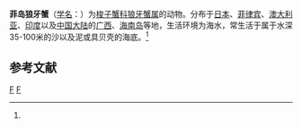{{Speciesbox
| genus = Lupocyclus
| species = philippinensis
| authority = (Semper, 1880)<ref name='id11640'>{{cite web| url =http://www.bioinfo.cn/db05/BjdwSpecies.php?action=view&id=11640| title =菲岛狼牙蟹| work =《中国动物物种编目数据库》| publisher =中国科学院微生物研究所| author =中国科学院动物研究所| accessdate =2009-04-28| deadurl =yes| archiveurl =https://web.archive.org/web/20160305063241/http://www.bioinfo.cn/db05/BjdwSpecies.php?action=view&id=11640| archivedate =2016-03-05}}</ref>
}}

'''菲岛狼牙蟹'''（[[学名|学名]]：{{lang|la|''Lupocyclus philippinensis''}}）为[[梭子蟹科|梭子蟹科]][[狼牙蟹属|狼牙蟹属]]的动物。分布于[[日本|日本]]、[[菲律宾|菲律宾]]、[[澳大利亚|澳大利亚]]、[[印度|印度]]以及[[中国大陆|中国大陆]]的[[广西|广西]]、[[海南岛|海南岛]]等地，生活环境为海水，常生活于属于水深35-100米的沙以及泥或具贝壳的海底。<ref name='id11640'/>

== 参考文献 ==
{{reflist}}

{{Taxonbar}}

[[Category:1880年描述的动物|F]]
[[Category:狼牙蟹属|F]]


{{螃蟹小作品}}